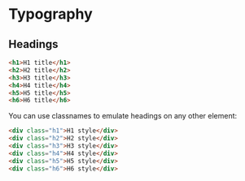 
# Typography

## Headings

<Story id="typography--headings" />

```html
<h1>H1 title</h1>
<h2>H2 title</h2>
<h3>H3 title</h3>
<h4>H4 title</h4>
<h5>H5 title</h5>
<h6>H6 title</h6>
```

You can use classnames to emulate headings on any other element:

  <Story id="typography--class-names" />

```html
<div class="h1">H1 style</div>
<div class="h2">H2 style</div>
<div class="h3">H3 style</div>
<div class="h4">H4 style</div>
<div class="h5">H5 style</div>
<div class="h6">H6 style</div>
```